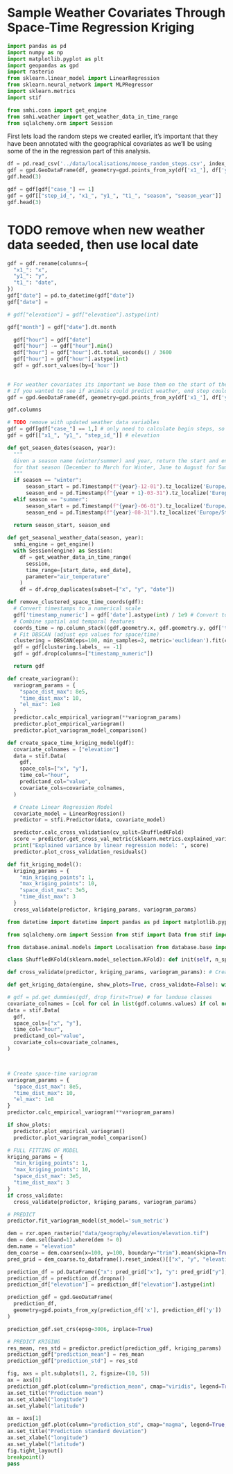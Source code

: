 # Sample Weather Covariates Through Space-Time Regression Kriging

```python
import pandas as pd
import numpy as np
import matplotlib.pyplot as plt
import geopandas as gpd
import rasterio
from sklearn.linear_model import LinearRegression
from sklearn.neural_network import MLPRegressor
import sklearn.metrics
import stif

from smhi.conn import get_engine
from smhi.weather import get_weather_data_in_time_range
from sqlalchemy.orm import Session
```

First lets load the random steps we created earlier, it's important that they have been annotated with the geographical covariates as we'll be using some of the in the regression part of this analysis.

```python
df = pd.read_csv('../data/localisations/moose_random_steps.csv', index_col=0)
gdf = gpd.GeoDataFrame(df, geometry=gpd.points_from_xy(df['x1_'], df['y1_']), crs=3006)
gdf.head(3)
```

```python
gdf = gdf[gdf["case_"] == 1]
gdf = gdf[["step_id_", "x1_", "y1_", "t1_", "season", "season_year"]]
gdf.head(3)
```

# TODO remove when new weather data seeded, then use local date
```python
gdf = gdf.rename(columns={
  "x1_": "x",
  "y1_": "y",
  "t1_": "date",
})
gdf["date"] = pd.to_datetime(gdf["date"])
gdf["date"] = 

# gdf["elevation"] = gdf["elevation"].astype(int)

gdf["month"] = gdf["date"].dt.month

  gdf["hour"] = gdf["date"]
  gdf["hour"] -= gdf["hour"].min()
  gdf["hour"] = gdf["hour"].dt.total_seconds() / 3600
  gdf["hour"] = gdf["hour"].astype(int)
  gdf = gdf.sort_values(by=['hour'])
  
```

```python
# For weather covariates its important we base them on the start of the step only, as that's why the animals decision is made
# If you wanted to see if animals could predict weather, end step could be a fun experiment!
gdf = gpd.GeoDataFrame(df, geometry=gpd.points_from_xy(df['x1_'], df['y1_']), crs=3006)
```

```python
gdf.columns
```

```python
# TODO remove with updated weather data variables
gdf = gdf[gdf["case_"] == 1,] # only need to calculate begin steps, so the real step start
gdf = gdf[["x1_", "y1_", "step_id_"]] # elevation
```

```python
def get_season_dates(season, year):
  """
  Given a season name (winter/summer) and year, return the start and end dates
  for that season (December to March for Winter, June to August for Summer).
  """
  if season == "winter":
      season_start = pd.Timestamp(f"{year}-12-01").tz_localize('Europe/Stockholm')
      season_end = pd.Timestamp(f"{year + 1}-03-31").tz_localize('Europe/Stockholm')
  elif season == "summer":
      season_start = pd.Timestamp(f"{year}-06-01").tz_localize('Europe/Stockholm')
      season_end = pd.Timestamp(f"{year}-08-31").tz_localize('Europe/Stockholm')
  
  return season_start, season_end

def get_seasonal_weather_data(season, year):
  smhi_engine = get_engine()
  with Session(engine) as Session:
    df = get_weather_data_in_time_range(
      session, 
      time_range=[start_date, end_date], 
      parameter="air_temperature"
    ) 
    df = df.drop_duplicates(subset=["x", "y", "date"])
```

```python
def remove_clustered_space_time_coords(gdf):
  # Convert timestamps to a numerical scale 
  gdf['timestamp_numeric'] = gdf['date'].astype(int) / 1e9 # Convert to seconds 
  # Combine spatial and temporal features 
  coords_time = np.column_stack((gdf.geometry.x, gdf.geometry.y, gdf['timestamp_numeric'])) 
  # Fit DBSCAN (adjust eps values for space/time) 
  clustering = DBSCAN(eps=100, min_samples=2, metric='euclidean').fit(coords_time) 
  gdf = gdf[clustering.labels_ == -1] 
  gdf = gdf.drop(columns=["timestamp_numeric"]) 

  return gdf
```

```python
def create_variogram():
  variogram_params = {
    "space_dist_max": 8e5,
    "time_dist_max": 10,
    "el_max": 1e8
  } 
  predictor.calc_empirical_variogram(**variogram_params)
  predictor.plot_empirical_variogram()
  predictor.plot_variogram_model_comparison()

def create_space_time_kriging_model(gdf):
  covariate_colnames = ["elevation"]
  data = stif.Data(
    gdf,
    space_cols=["x", "y"],
    time_col="hour",
    predictand_col="value",
    covariate_cols=covariate_colnames,
  )

  # Create Linear Regression Model
  covariate_model = LinearRegression()
  predictor = stfi.Predictor(data, covariate_model)

  predictor.calc_cross_validation(cv_split=ShuffledKFold)
  score = predictor.get_cross_val_metric(sklearn.metrics.explained_variance_score)
  print("Explained variance by linear regression model: ", score)
  predictor.plot_cross_validation_residuals()

def fit_kriging_model():
  kriging_params = {
    "min_kriging_points": 1,
    "max_kriging_points": 10,
    "space_dist_max": 3e5,
    "time_dist_max": 3
  }
  cross_validate(predictor, kriging_params, variogram_params)
```

```python

from datetime import datetime import pandas as pd import matplotlib.pyplot as plt import geopandas as gpd from sklearn.linear_model import LinearRegression import sklearn.metrics import rioxarray as rxr

from sqlalchemy.orm import Session from stif import Data from stif import Predictor from sklearn.cluster import DBSCAN import numpy as np

from database.animal.models import Localisation from database.base import get_engine from database.weather.functions import get_weather_data

class ShuffledKFold(sklearn.model_selection.KFold): def init(self, n_splits): super().__init__(n_splits, shuffle=True)

def cross_validate(predictor, kriging_params, variogram_params): # Create kriging cross validation predictor.calc_cross_validation( kriging=True, verbose=True, geostat_params={ "variogram_params": variogram_params, "kriging_params": kriging_params, }, cv_split=ShuffledKFold ) predictor.plot_cross_validation_residuals() print(predictor.get_cross_val_metric(sklearn.metrics.mean_absolute_error))

def get_kriging_data(engine, show_plots=True, cross_validate=False): with Session(engine) as session: gdf = get_seasonal_weather_data(session) gdf = remove_clustered_space_time_coords(gdf)

# gdf = pd.get_dummies(gdf, drop_first=True) # for landuse classes
covariate_colnames = [col for col in list(gdf.columns.values) if col not in ("geometry", "hour", "date", "value", "landuse")]
data = stif.Data(
  gdf,
  space_cols=["x", "y"],
  time_col="hour",
  predictand_col="value",
  covariate_cols=covariate_colnames,
)



# Create space-time variogram
variogram_params = {
  "space_dist_max": 8e5,
  "time_dist_max": 10,
  "el_max": 1e8
} 
predictor.calc_empirical_variogram(**variogram_params)

if show_plots:
  predictor.plot_empirical_variogram()
  predictor.plot_variogram_model_comparison()

# FULL FITTING OF MODEL
kriging_params = {
  "min_kriging_points": 1,
  "max_kriging_points": 10,
  "space_dist_max": 3e5,
  "time_dist_max": 3
}
if cross_validate:
  cross_validate(predictor, kriging_params, variogram_params)

# PREDICT
predictor.fit_variogram_model(st_model='sum_metric')

dem = rxr.open_rasterio("data/geography/elevation/elevation.tif")
dem = dem.sel(band=1).where(dem != 0)
dem.name = "elevation"
dem_coarse = dem.coarsen(x=100, y=100, boundary="trim").mean(skipna=True)
pred_grid = dem_coarse.to_dataframe().reset_index()[["x", "y", "elevation"]]

prediction_df = pd.DataFrame({"x": pred_grid["x"], "y": pred_grid["y"], "elevation": pred_grid["elevation"], "hour": 800})
prediction_df = prediction_df.dropna()
prediction_df["elevation"] = prediction_df["elevation"].astype(int)

prediction_gdf = gpd.GeoDataFrame(
  prediction_df,
  geometry=gpd.points_from_xy(prediction_df['x'], prediction_df['y'])
)

prediction_gdf.set_crs(epsg=3006, inplace=True)

# PREDICT KRIGING
res_mean, res_std = predictor.predict(prediction_gdf, kriging_params)
prediction_gdf["prediction_mean"] = res_mean
prediction_gdf["prediction_std"] = res_std

fig, axs = plt.subplots(1, 2, figsize=(10, 5))
ax = axs[0]
prediction_gdf.plot(column="prediction_mean", cmap="viridis", legend=True, ax=ax, markersize=9, marker="s")
ax.set_title("Prediction mean")
ax.set_xlabel("longitude")
ax.set_ylabel("latitude")

ax = axs[1]
prediction_gdf.plot(column="prediction_std", cmap="magma", legend=True, ax=ax, markersize=9, marker="s")
ax.set_title("Prediction standard deviation")
ax.set_xlabel("longitude")
ax.set_ylabel("latitude")
fig.tight_layout()
breakpoint()
pass


```